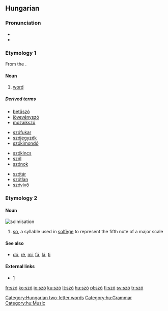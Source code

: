 {{also|sző}}
==Hungarian==

===Pronunciation===
* {{IPA|/ˈsoː/|lang=hu}}
* {{audio|Hu-szó.ogg|Audio}}

===Etymology 1===
From the {{proto|Uralic|saβɜ|lang=hu}}.

====Noun====
{{hu-noun|pl=szavak}}

# [[word]]

=====Derived terms=====
{{top4}}
* [[betűszó]]
* [[jövevényszó]]
* [[mozaikszó]]
{{mid4}}
* [[szófukar]]
* [[szójegyzék]]
* [[szókimondó]]
{{mid4}}
* [[szókincs]]
* [[szól]]
* [[szónok]]
{{mid4}}
* [[szótár]]
* [[szótlan]]
* [[szóvivő]]
{{bottom}}

===Etymology 2===
{{rfe|lang=hu}}

====Noun====
[[Image:Szolmizáció.JPG|thumb|solmisation]]
{{hu-noun|k}}

# [[so]], a syllable used in [[solfège]] to represent the fifth note of a major scale

====See also====
* [[dó]], [[ré]], [[mi]], [[fá]], [[lá]], [[ti]]

====External links====
* [http://cotcot.hu/miez/cikk/1579]

[[Category:Hungarian two-letter words]]
[[Category:hu:Grammar]]
[[Category:hu:Music]]

[[fr:szó]]
[[ko:szó]]
[[io:szó]]
[[ku:szó]]
[[lt:szó]]
[[hu:szó]]
[[pl:szó]]
[[fi:szó]]
[[sv:szó]]
[[tr:szó]]